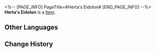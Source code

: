 <%-- [PAGE_INFO]
PageTitle=#Herta's Eidolon#
[END_PAGE_INFO] --%>
{{Item Infobox
|title       = Herta's Eidolon
|id          = 11013
|image       = Item Herta's Eidolon.png
|type        = 
|invCategory = 
|rarity      = 4
|effect      = Material for raising Herta's Eidolon Level.
|description = 
}}
'''Herta's Eidolon''' is a [[Item]].

==Other Languages==
{{Other Languages
|en   = Herta's Eidolon
|zhs  = 【黑塔】的星魂
|zht  = 【黑塔】的星魂
|ja   = 「ヘルタ」の星魂
|ko   = [헤르타]의 성혼
|es   = Eidolon de Herta
|fr   = Eidolon pour Herta
|ru   = Эйдолон Герты
|th   = Eidolon ของ Herta
|vi   = Tinh Hồn Herta
|de   = Hertas Eidolon
|id   = Herta's Eidolon
|pt   = Eidolon de Herta
}}

==Change History==
{{Change History|2.0}}